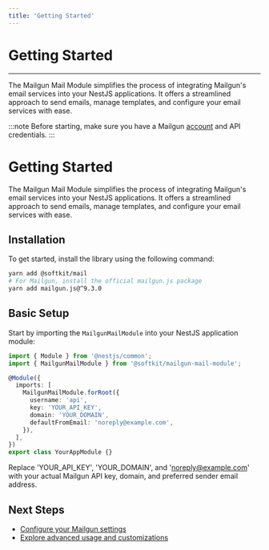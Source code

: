 ```yaml
---
title: 'Getting Started'
---
```


# Getting Started

---

The Mailgun Mail Module simplifies the process of integrating Mailgun's email services into your NestJS applications. It offers a streamlined approach to send emails, manage templates, and configure your email services with ease.

:::note
Before starting, make sure you have a Mailgun [account](https://signup.mailgun.com/new/signup) and API credentials.
:::

# Getting Started

The Mailgun Mail Module simplifies the process of integrating Mailgun's email services into your NestJS applications. It offers a streamlined approach to send emails, manage templates, and configure your email services with ease.

## Installation

To get started, install the library using the following command:

```bash
yarn add @softkit/mail
# For Mailgun, install the official mailgun.js package
yarn add mailgun.js@^9.3.0
```

## Basic Setup

Start by importing the `MailgunMailModule` into your NestJS application module:

```typescript
import { Module } from '@nestjs/common';
import { MailgunMailModule } from '@softkit/mailgun-mail-module';

@Module({
  imports: [
    MailgunMailModule.forRoot({
      username: 'api',
      key: 'YOUR_API_KEY',
      domain: 'YOUR_DOMAIN',
      defaultFromEmail: 'noreply@example.com',
    }),
  ],
})
export class YourAppModule {}
```

Replace 'YOUR_API_KEY', 'YOUR_DOMAIN', and 'noreply@example.com' with your actual Mailgun API key, domain, and preferred sender email address.

## Next Steps

- [Configure your Mailgun settings](/libraries/mail/configuration)
- [Explore advanced usage and customizations](/libraries/mail/usage)
